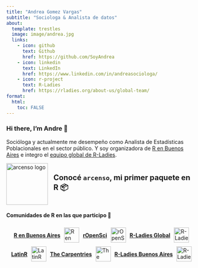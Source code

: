 ```yaml
---
title: "Andrea Gomez Vargas"
subtitle: "Sociologa & Analista de datos"
about:
  template: trestles
  image: image/andrea.jpg
  links:
    - icon: github
      text: Github
      href: https://github.com/SoyAndrea
    - icon: linkedin
      text: LinkedIn
      href: https://www.linkedin.com/in/andreasociologa/
    - icon: r-project
      text: R-Ladies
      href: https://rladies.org/about-us/global-team/
format:
  html:
    toc: FALSE 
---
```


### Hi there, I'm Andre 👋

Socióloga y actualmente me desempeño como Analista de Estadísticas Poblacionales en el sector público. Y soy organizadora de [R en Buenos Aires](https://renbaires.github.io/) e integro el [equipo global de R-Ladies](https://rladies.org/about-us/global-team/). 


<li style="display: flex; align-items: center; margin: 10px 0;">
  <img src="image/arcenso.png" alt="arcenso logo" style="margin-right: 15px; width: 110px; height: 110px;"/>
  <h4 style="margin: 0; font-size: 1.4em;">
    <a href="https://soyandrea.github.io/conoce-arcenso.html" style="text-decoration: none; color: inherit;">
      Conocé <code>arcenso</code>, mi primer paquete en R 📦
    </a>
  </h4>
</li>



#### Comunidades de R en las que participo 💜

<ul style="list-style-type: none; padding: 0; display: flex; flex-wrap: wrap; justify-content: center;">

  <li style="display: flex; justify-content: flex-start; align-items: center; margin: 5px;">
    <a href="https://github.com/renbaires"><strong>R en Buenos Aires</strong></a>
    <img src="https://avatars.githubusercontent.com/u/43609757" alt="R en Buenos Aires logo" style="margin-left: 10px; width: 40px; height: 40px;"/>
  </li>

  <li style="display: flex; justify-content: flex-start; align-items: center; margin: 5px;">
    <a href="https://github.com/ropensci"><strong>rOpenSci</strong></a>
    <img src="https://avatars.githubusercontent.com/u/1200269?s=200&amp;v=4" alt="rOpenSci logo" style="margin-left: 10px; width: 40px; height: 40px;"/>
  </li>

  <li style="display: flex; justify-content: flex-start; align-items: center; margin: 5px;">
    <a href="https://github.com/rladies"><strong>R-Ladies Global</strong></a>
    <img src="https://avatars.githubusercontent.com/u/21295846?s=200&amp;v=4" alt="R-Ladies Global logo" style="margin-left: 10px; width: 40px; height: 40px;"/>
  </li>

  <li style="display: flex; justify-content: flex-start; align-items: center; margin: 5px;">
    <a href="https://github.com/LatinR"><strong>LatinR</strong></a>
    <img src="https://avatars.githubusercontent.com/u/42558048?s=200&amp;v=4" alt="LatinR logo" style="margin-left: 10px; width: 40px; height: 40px;"/>
  </li>

  <li style="display: flex; justify-content: flex-start; align-items: center; margin: 5px;">
    <a href="https://github.com/carpentries"><strong>The Carpentries</strong></a>
    <img src="https://avatars.githubusercontent.com/u/19267758?s=200&amp;v=4" alt="The Carpentries logo" style="margin-left: 10px; width: 40px; height: 40px;"/>
  </li>

  <li style="display: flex; justify-content: flex-start; align-items: center; margin: 5px;">
    <a href="https://github.com/RLadies-BA"><strong>R-Ladies Buenos Aires</strong></a>
    <img src="https://avatars.githubusercontent.com/u/38664570?s=200&amp;v=4" alt="R-Ladies Buenos Aires logo" style="margin-left: 10px; width: 40px; height: 40px;"/>
  </li>

</ul>
